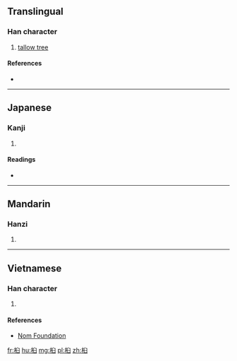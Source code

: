 ==Translingual==

===Han character===
{{Han char|rn=75|rad=木|as=06|sn=10|four=|canj=DHX|ids=⿰木臼}}

# [[tallow tree]]

====References====
* {{Han ref|kx=0526.090|dkj=14778|dj=0915.070|hdz=21200.090|uh=6855|ud=26709}}

----

==Japanese==

===Kanji===
{{ja-kanji|grade=|rs=木06}}

# {{defn|lang=ja|sort=木06}}

====Readings====
* {{ja-readings|on=[[きゅう]] (kyū)|kun=[[ぶな]] (buna)}}

----

==Mandarin==

===Hanzi===
{{cmn-hanzi|pin=[[gāo]] ([[gao1]]), [[jiù]] ([[jiu4]])|wg=kao<sup>1</sup>, chiu<sup>4</sup>}}

# {{defn|lang=cmn|sort=木06}}

----

==Vietnamese==

===Han character===
{{vi-readings|rs=木06| hanviet = cữu}}

# {{defn|lang=vi|sort=木06}}

====References====
*[http://nomfoundation.org/common/nom_details.php?codepoint=6855 Nom Foundation]

[[fr:桕]]
[[hu:桕]]
[[mg:桕]]
[[pl:桕]]
[[zh:桕]]